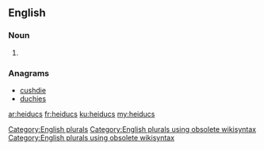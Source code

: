 ==English==

===Noun===
{{head|en}}

# {{plural of|heiduc}}

===Anagrams===
* [[cushdie#English|cushdie]]
* [[duchies#English|duchies]]

[[Category:English plurals]][[Category:English plurals using obsolete wikisyntax]][[Category:English plurals using obsolete wikisyntax]]

[[ar:heiducs]]
[[fr:heiducs]]
[[ku:heiducs]]
[[my:heiducs]]